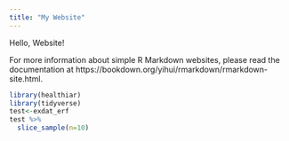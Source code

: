 ```yaml
---
title: "My Website"
---
```


Hello, Website!

For more information about simple R Markdown websites, please read the documentation at https://bookdown.org/yihui/rmarkdown/rmarkdown-site.html.

```r
library(healthiar)
library(tidyverse)
test<-exdat_erf
test %>% 
  slice_sample(n=10)
```

